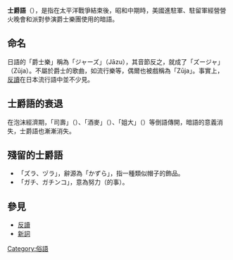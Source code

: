 {{Unreferenced|time=2021-01-14T12:07:23+00:00}}
'''士爵語'''（{{jpn|j=ズージャ語|hg=ズージャご|rm=Zūjago}}），是指在太平洋戰爭結束後，昭和中期時，美國進駐軍、駐留軍經營營火晚會和派對參演爵士樂團使用的暗語。

==命名==
日語的「爵士樂」稱為「ジャーズ」（Jāzu），其音節反之，就成了「ズージャ」（Zūja）。不屬於爵士的歌曲，如流行樂等，偶爾也被戲稱為「Zūja」。事實上，[[反讀|反讀]]在日本流行語中並不少見。

==士爵語的衰退==
在泡沫經濟期，「司壽」（{{jp|j=シースー|rm=shīsū}}）、「酒麥」（{{jp|j=ルービー|rm=rūbī}}）、「姐大」（{{jp|j=チャンネエ|rm=channē}}）等倒語傳開，暗語的意義消失，士爵語也漸漸消失。

==殘留的士爵語==
*「ズラ、ヅラ」，辭源為「かずら」，指一種類似帽子的飾品。
*「ガチ、ガチンコ」，意為努力（的事）。

==參見==
*[[反讀|反讀]]
*[[新詞|新詞]]

{{Japanese language}}

[[Category:俗語|Category:俗語]]